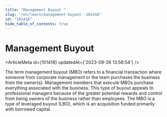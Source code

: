 ```yaml
---
title: "Management Buyout "
slug: "/en/learn/management-buyout--101418"
id: "101418"
hide_table_of_contents: true
---
```



# Management Buyout 

<ArticleMeta id={101418} updatedAt={'2023-09-26 13:58:54'} />
<div className='border-solid border-b border-t-0 my-4 border-[var(--ifm-color-gray-300)]' />

The term management buyout (MBO) refers to a financial transaction where someone from corporate management or the team purchases the business from the owner(s). Management members that execute MBOs purchase everything associated with the business. This type of buyout appeals to professional managers because of the greater potential rewards and control from being owners of the business rather than employees. The MBO is a type of leveraged buyout (LBO), which is an acquisition funded primarily with borrowed capital.
